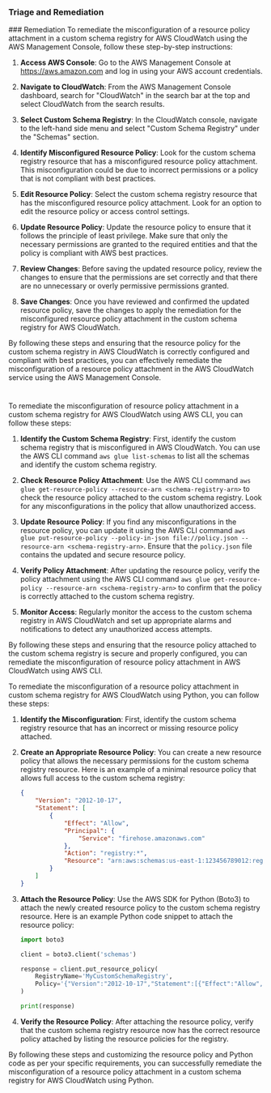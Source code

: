 
### Triage and Remediation
<Tabs>
<Tab title='Remediation'>
### Remediation

<AccordionGroup>
<Accordion title='Using Console' defaultOpen='true'>
To remediate the misconfiguration of a resource policy attachment in a custom schema registry for AWS CloudWatch using the AWS Management Console, follow these step-by-step instructions:

1. **Access AWS Console**: Go to the AWS Management Console at https://aws.amazon.com and log in using your AWS account credentials.

2. **Navigate to CloudWatch**: From the AWS Management Console dashboard, search for "CloudWatch" in the search bar at the top and select CloudWatch from the search results.

3. **Select Custom Schema Registry**: In the CloudWatch console, navigate to the left-hand side menu and select "Custom Schema Registry" under the "Schemas" section.

4. **Identify Misconfigured Resource Policy**: Look for the custom schema registry resource that has a misconfigured resource policy attachment. This misconfiguration could be due to incorrect permissions or a policy that is not compliant with best practices.

5. **Edit Resource Policy**: Select the custom schema registry resource that has the misconfigured resource policy attachment. Look for an option to edit the resource policy or access control settings.

6. **Update Resource Policy**: Update the resource policy to ensure that it follows the principle of least privilege. Make sure that only the necessary permissions are granted to the required entities and that the policy is compliant with AWS best practices.

7. **Review Changes**: Before saving the updated resource policy, review the changes to ensure that the permissions are set correctly and that there are no unnecessary or overly permissive permissions granted.

8. **Save Changes**: Once you have reviewed and confirmed the updated resource policy, save the changes to apply the remediation for the misconfigured resource policy attachment in the custom schema registry for AWS CloudWatch.

By following these steps and ensuring that the resource policy for the custom schema registry in AWS CloudWatch is correctly configured and compliant with best practices, you can effectively remediate the misconfiguration of a resource policy attachment in the AWS CloudWatch service using the AWS Management Console.

#
</Accordion>

<Accordion title='Using CLI'>
To remediate the misconfiguration of resource policy attachment in a custom schema registry for AWS CloudWatch using AWS CLI, you can follow these steps:

1. **Identify the Custom Schema Registry**: First, identify the custom schema registry that is misconfigured in AWS CloudWatch. You can use the AWS CLI command `aws glue list-schemas` to list all the schemas and identify the custom schema registry.

2. **Check Resource Policy Attachment**: Use the AWS CLI command `aws glue get-resource-policy --resource-arn <schema-registry-arn>` to check the resource policy attached to the custom schema registry. Look for any misconfigurations in the policy that allow unauthorized access.

3. **Update Resource Policy**: If you find any misconfigurations in the resource policy, you can update it using the AWS CLI command `aws glue put-resource-policy --policy-in-json file://policy.json --resource-arn <schema-registry-arn>`. Ensure that the `policy.json` file contains the updated and secure resource policy.

4. **Verify Policy Attachment**: After updating the resource policy, verify the policy attachment using the AWS CLI command `aws glue get-resource-policy --resource-arn <schema-registry-arn>` to confirm that the policy is correctly attached to the custom schema registry.

5. **Monitor Access**: Regularly monitor the access to the custom schema registry in AWS CloudWatch and set up appropriate alarms and notifications to detect any unauthorized access attempts.

By following these steps and ensuring that the resource policy attached to the custom schema registry is secure and properly configured, you can remediate the misconfiguration of resource policy attachment in AWS CloudWatch using AWS CLI.
</Accordion>

<Accordion title='Using Python'>
To remediate the misconfiguration of a resource policy attachment in custom schema registry for AWS CloudWatch using Python, you can follow these steps:

1. **Identify the Misconfiguration**: First, identify the custom schema registry resource that has an incorrect or missing resource policy attached.

2. **Create an Appropriate Resource Policy**: You can create a new resource policy that allows the necessary permissions for the custom schema registry resource. Here is an example of a minimal resource policy that allows full access to the custom schema registry:
   ```json
   {
       "Version": "2012-10-17",
       "Statement": [
           {
               "Effect": "Allow",
               "Principal": {
                   "Service": "firehose.amazonaws.com"
               },
               "Action": "registry:*",
               "Resource": "arn:aws:schemas:us-east-1:123456789012:registry/MyCustomSchemaRegistry"
           }
       ]
   }
   ```

3. **Attach the Resource Policy**: Use the AWS SDK for Python (Boto3) to attach the newly created resource policy to the custom schema registry resource. Here is an example Python code snippet to attach the resource policy:
   ```python
   import boto3

   client = boto3.client('schemas')

   response = client.put_resource_policy(
       RegistryName='MyCustomSchemaRegistry',
       Policy='{"Version":"2012-10-17","Statement":[{"Effect":"Allow","Principal":{"Service":"firehose.amazonaws.com"},"Action":"registry:*","Resource":"arn:aws:schemas:us-east-1:123456789012:registry/MyCustomSchemaRegistry"}]'
   )

   print(response)
   ```

4. **Verify the Resource Policy**: After attaching the resource policy, verify that the custom schema registry resource now has the correct resource policy attached by listing the resource policies for the registry.

By following these steps and customizing the resource policy and Python code as per your specific requirements, you can successfully remediate the misconfiguration of a resource policy attachment in a custom schema registry for AWS CloudWatch using Python.
</Accordion>

</AccordionGroup>
</Tab>
</Tabs>
